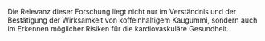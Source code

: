 Die Relevanz dieser Forschung liegt nicht nur im Verständnis und der Bestätigung der Wirksamkeit von koffeinhaltigem Kaugummi, sondern auch im Erkennen möglicher Risiken für die kardiovaskuläre Gesundheit.
